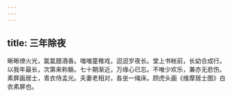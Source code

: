 ```yaml
---
---
---
```

title: 三年除夜
---



晰晰燎火光，氲氲腊酒香。嗤嗤童稚戏，迢迢岁夜长。堂上书帐前，长幼合成行。以我年最长，次第来称觞。七十期渐近，万缘心已忘。不唯少欢乐，兼亦无悲伤。素屏画居士，青衣侍孟光。夫妻老相对，各坐一绳床。顾虎头画《维摩居士图》白衣素屏也。